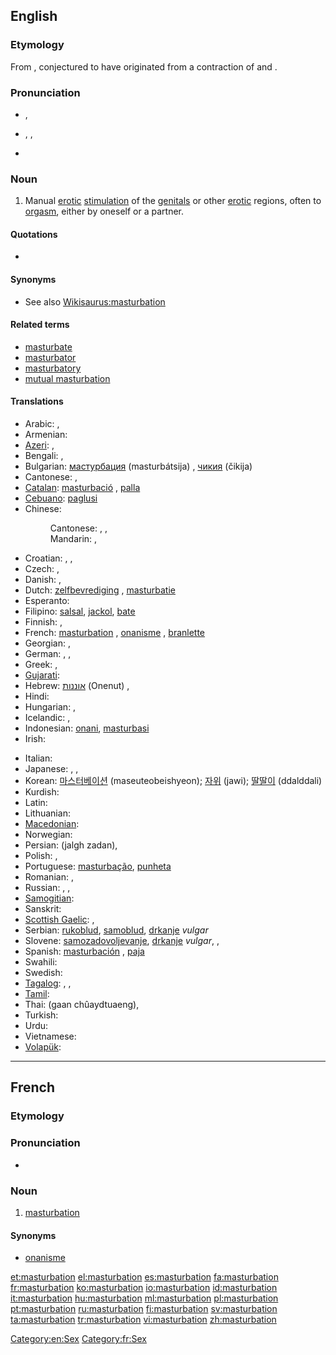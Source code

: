 {{also|Masturbation}}
==English==
{{wikipedia}}

===Etymology===
From {{etyl|la}} {{term|masturbor|lang=la}}, conjectured to have originated from a contraction of {{term|manus||hand|lang=la}} and {{term|turbo|turbō|disturb, throw into confusion|lang=la}}.

===Pronunciation===
* {{a|RP}} {{IPA|/ˌmæstəˈbeɪʃən/}}, {{SAMPA|/%m{st@"beIS@n/}}
* {{a|US}} {{enPR|măs'tərbāʹshən}}, {{IPA|/ˌmæstɚˈbeɪʃən/}}, {{SAMPA|/%m{st@`"beIS@n/}}
* {{rhymes|eɪʃən}}

===Noun===
{{en-noun|-|s}}

# Manual [[erotic]] [[stimulation]] of the [[genital]]s or other [[erotic]] regions, often to [[orgasm]], either by oneself or a partner.

====Quotations====
* {{seeCites}}

====Synonyms====
* See also [[Wikisaurus:masturbation]]

====Related terms====
* [[masturbate]]
* [[masturbator]]
* [[masturbatory]]
* [[mutual masturbation]]

====Translations====
{{trans-top|manual erotic stimulation of the genitals}}
* Arabic: {{t|ar|عادة سرية|f|tr=ʿāda siríyya|sc=Arab}}, {{qualifier|male}} {{t|ar|استمناء|m|tr=istimnāʾ|sc=Arab}}
* Armenian: {{t-|hy|մաստուրբացիա|tr=masturbac’ia}}
* [[Azeri]]: {{t|az|kəfləmə}}, {{t|az|onanizm}}
* Bengali: {{t-|bn|হস্তমৈথুন|tr=hôstômoithun|sc=Beng|xs=Bengali}}, {{t|bn|হাত মারা|tr=hat mara|sc=Beng}}
* Bulgarian: [[мастурбация]] (masturbátsija) {{f}}, [[чикия]] (čikija) {{f}} {{qualifier|slang}}
* Cantonese: {{tø|yue|自慰|tr=zi6 wai3 |sc=Hani}}, {{tø|yue|自慰|tr=zi6 wai3|sc=Hant}}
* [[Catalan]]: [[masturbació]] {{f}}, [[palla]] {{f}} {{qualifier|slang}}
* [[Cebuano]]: [[paglusi]]
* Chinese:
*: Cantonese: {{yue-yue-j|手淫|sau2 jam4}}, {{qualifier|male|vulgar}} {{yue-tsj|打飛機|打飞机|daa2 fei1 gei1}}, {{qualifier|female|vulgar}} {{yue-tsj|打潛艇|打潜艇|daa2 cim4 teng5}}
*: Mandarin: {{zh-zh-p|手淫|shǒuyín}}, {{t|cmn|性自慰|tr=xìngzìwèi|sc=Hani}}
* Croatian: {{t-|hr|samozadovoljavanje|n|alt=samozadovoljávānje}}, {{t-|hr|masturbacija|f|alt=masturbácija}}, {{t-|hr|rukoblud|m|alt=rùkoblūd}}
* Czech: {{t-|cs|masturbace|f}}, {{t-|cs|onanie|f}}
* Danish: {{t-|da|masturbation|c}}, {{t-|da|onani|c}}
* Dutch: [[zelfbevrediging]] {{f}}, [[masturbatie]] {{f}}
* Esperanto: {{t-|eo|masturbado|xs=Esperanto}}
* Filipino: [[salsal]], [[jackol]], [[bate]]
* Finnish: {{t-|fi|masturbaatio}}, {{t+|fi|itsetyydytys}}
* French: [[#French|masturbation]] {{f}}, [[onanisme]] {{m}}, [[branlette]] {{f}} {{qualifier|slang}}
* Georgian: {{t|ka|მასტურბაცია|sc=Geor|xs=Georgian}}, {{t|ka|მასტურბაცია|tr=masturbac’ia|sc=Geor}}
* German: {{t+|de|Masturbation|f}}, {{t+|de|Onanie|f}}, {{t+|de|Selbstbefriedigung|f}}
* Greek: {{t+|el|αυνανισμός}}, {{qualifier|slang}} {{t+|el|μαλακία}}
* [[Gujarati]]: {{t-|gu|હસ્તમૈથુન|sc=Gujr|xs=Gujarati}}
* Hebrew: [[אוננות]] (Onenut) {{f}}, {{t|he|אוננות|f|tr=onanút|sc=Hebr}}
* Hindi: {{t-|hi|हस्तमैथुन|m|tr=hastmaithun|xs=Hindi}}
* Hungarian: {{t+|hu|önkielégítés}}, {{t+|hu|maszturbáció}}
* Icelandic: {{t-|is|sjálfsfróun|f}}, {{t|is|rúnk|n}}
* Indonesian: [[onani]], [[masturbasi]]
* Irish: {{t-|ga|glacaireacht|f|xs=Irish}}
{{trans-mid}}
* Italian: {{t+|it|masturbazione|f}}
* Japanese: {{t-|ja|マスターベーション|tr=masutābēshon}}, {{t-|ja|オナニー|tr=onanī}}, {{t|ja|自慰|tr=jii}}
* Korean: [[마스터베이션]] (maseuteobeishyeon); [[자위]] (jawi); [[딸딸이]] (ddalddali)
* Kurdish: {{t|ku|destperkî|f}}
* Latin: {{t-|la|masturbatio|f}}
* Lithuanian: {{t-|lt|masturbacija|f|xs=Lithuanian}}
* [[Macedonian]]: {{t-|mk|мастурбација|f|tr=masturbacija}}
* Norwegian: {{t|no|onanering}}
* Persian: {{fa-Arab|[[جلق زدن]]}} (jalgh zadan), {{t|fa|جلق|tr=jalq|sc=fa-Arab}}
* Polish: {{t+|pl|masturbacja|f}}, {{t+|pl|onanizm|m}}
* Portuguese: [[masturbação]], [[punheta]] {{qualifier|slang}}
* Romanian: {{t+|ro|masturbație|f}}, {{t+|ro|masturbare|f}}
* Russian: {{t|ru|мастурбация|f|tr=masturbácija|sc=Cyrl}}, {{t|ru|онанизм|m|tr=onanízm|sc=Cyrl}}, {{t|ru|рукоблудие|n|tr=rukoblúdije|sc=Cyrl}}
* [[Samogitian]]: {{tø|sgs|mastorbacėjė|f}}
* Sanskrit: {{t-|sa|हस्तमैथुन|m|tr=hastamaithuna|xs=Sanskrit}}
* [[Scottish Gaelic]]: {{t|gd|brodadh|m}}, {{t|gd|fèin-bhrodadh|m}}
* Serbian: [[rukoblud]], [[samoblud]], [[drkanje]] ''vulgar''
* Slovene: [[samozadovoljevanje]], [[drkanje]] ''vulgar'',  {{qualifier|medical}} {{t-|sl|masturbacija|alt=masturbácija}},  {{t|sl|masturbiranje|n}}
* Spanish: [[masturbación]] {{f}}, [[paja]] {{f}} {{qualifier|slang}}
* Swahili: {{t|sw|punyeto}}
* Swedish: {{t+|sv|onani}}
* [[Tagalog]]: {{t|tl|masturbasyon|xs=Tagalog}},  {{t|tl|pagsalsal|xs=Tagalog}}, {{t|tl|jakol}}
* [[Tamil]]: {{t-|ta|சுய இன்பம்|xs=Tamil}}
* Thai: {{Thai|[[การช่วยตัวเอง]]}} (gaan chûaydtuaeng), {{t|th|การช่วยตัวเอง|tr=gaan chûaydtuaeng|sc=Thai}}
* Turkish: {{t+|tr|mastürbasyon}}
* Urdu: {{t-|ur|جلق|m|tr=jalaq|xs=Urdu}}
* Vietnamese: {{t|vi|thủ dâm|alt=sự thủ dâm}}
* [[Volapük]]: {{t|vo|masturbat}}
{{trans-bottom}}

[[Category:en:Sex]]

----

==French==
{{wikipedia|lang=fr}}

===Etymology===
{{suffix|masturber|ation|lang=fr}}

===Pronunciation===
* {{IPA|/mastyʁbasjɔ̃/|lang=fr}}

===Noun===
{{fr-noun|f}}

# [[#English|masturbation]]

====Synonyms====
* [[onanisme]]

[[Category:fr:Sex]]

[[et:masturbation]]
[[el:masturbation]]
[[es:masturbation]]
[[fa:masturbation]]
[[fr:masturbation]]
[[ko:masturbation]]
[[io:masturbation]]
[[id:masturbation]]
[[it:masturbation]]
[[hu:masturbation]]
[[ml:masturbation]]
[[pl:masturbation]]
[[pt:masturbation]]
[[ru:masturbation]]
[[fi:masturbation]]
[[sv:masturbation]]
[[ta:masturbation]]
[[tr:masturbation]]
[[vi:masturbation]]
[[zh:masturbation]]